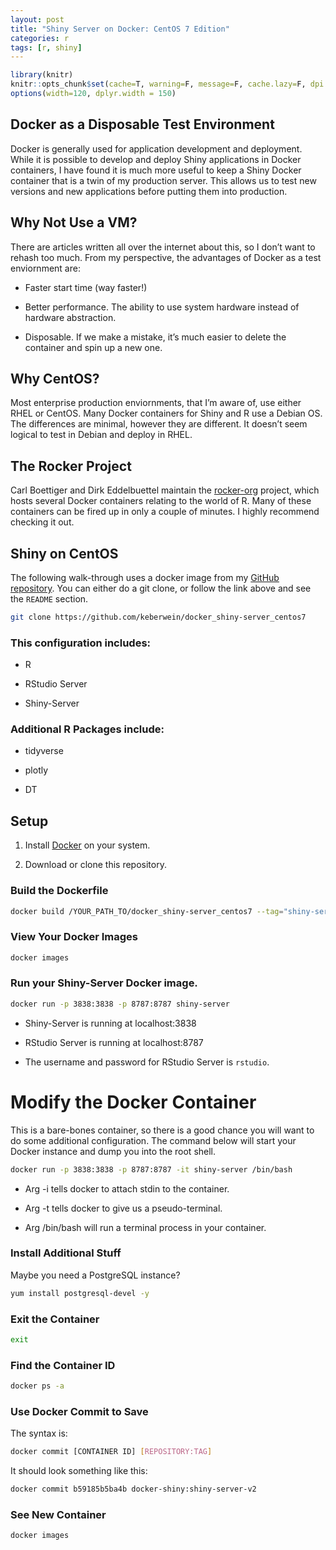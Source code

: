 ```yaml
---
layout: post
title: "Shiny Server on Docker: CentOS 7 Edition"
categories: r
tags: [r, shiny]
---
```


```r
library(knitr)
knitr::opts_chunk$set(cache=T, warning=F, message=F, cache.lazy=F, dpi = 180)
options(width=120, dplyr.width = 150)
```

## Docker as a Disposable Test Environment

Docker is generally used for application development and deployment. While it is possible to develop and deploy Shiny applications in Docker containers, I have found it is much more useful to keep a Shiny Docker container that is a twin of my production server. This allows us to test new versions and new applications before putting them into production.

## Why Not Use a VM?

There are articles written all over the internet about this, so I don't want to rehash too much. From my perspective, the advantages of Docker as a test enviornment are:

* Faster start time (way faster!)

* Better performance. The ability to use system hardware instead of hardware abstraction.

* Disposable. If we make a mistake, it's much easier to delete the container and spin up a new one.

## Why CentOS?

Most enterprise production enviornments, that I'm aware of, use either RHEL or CentOS. Many Docker containers for Shiny and R use a Debian OS. The differences are minimal, however they are different. It doesn't seem logical to test in Debian and deploy in RHEL.

## The Rocker Project

Carl Boettiger and Dirk Eddelbuettel maintain the [rocker-org](https://github.com/rocker-org) project, which hosts several Docker containers relating to the world of R. Many of these containers can be fired up in only a couple of minutes. I highly recommend checking it out.

## Shiny on CentOS 

The following walk-through uses a docker image from my [GitHub repository](https://github.com/keberwein/docker_shiny-server_centos7). You can either do a git clone, or follow the link above and see the `README` section.

```bash
git clone https://github.com/keberwein/docker_shiny-server_centos7
```


### This configuration includes:

* R

* RStudio Server

* Shiny-Server

### Additional R Packages include:

* tidyverse

* plotly

* DT

## Setup

1. Install [Docker](https://docs.docker.com/engine/installation/) on your system.

2. Download or clone this repository.

### Build the Dockerfile

```bash
docker build /YOUR_PATH_TO/docker_shiny-server_centos7 --tag="shiny-server"
```

### View Your Docker Images

```bash
docker images
```

### Run your Shiny-Server Docker image.

```bash
docker run -p 3838:3838 -p 8787:8787 shiny-server
```

* Shiny-Server is running at localhost:3838

* RStudio Server is running at localhost:8787

* The username and password for RStudio Server is `rstudio`.

# Modify the Docker Container

This is a bare-bones container, so there is a good chance you will want to do some additional configuration. The command below will start your Docker instance and dump you into the root shell.

```bash
docker run -p 3838:3838 -p 8787:8787 -it shiny-server /bin/bash
```

* Arg -i tells docker to attach stdin to the container.

* Arg -t tells docker to give us a pseudo-terminal.

* Arg /bin/bash will run a terminal process in your container.

### Install Additional Stuff

Maybe you need a PostgreSQL instance?

```bash
yum install postgresql-devel -y
```

### Exit the Container

```bash
exit
```

### Find the Container ID

```bash
docker ps -a
```

### Use Docker Commit to Save

The syntax is:

```bash
docker commit [CONTAINER ID] [REPOSITORY:TAG]
```

It should look something like this:

```bash
docker commit b59185b5ba4b docker-shiny:shiny-server-v2
```

### See New Container

```bash
docker images
```
